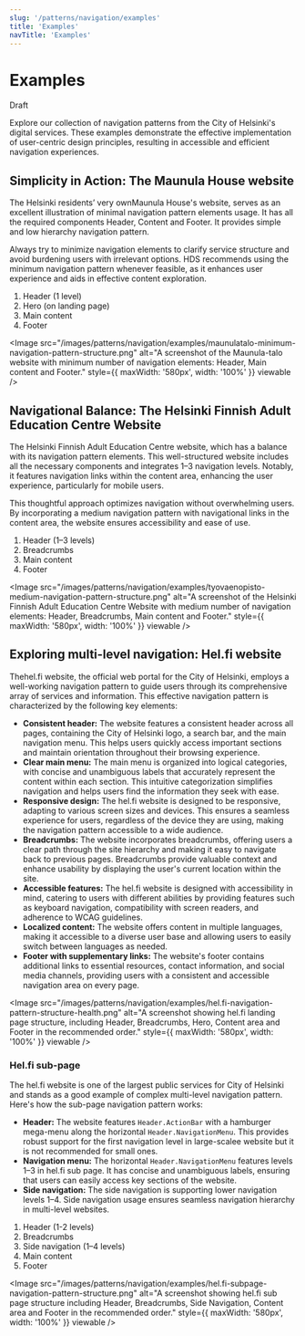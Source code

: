 ```yaml
---
slug: '/patterns/navigation/examples'
title: 'Examples'
navTitle: 'Examples'
---
```



# Examples

<StatusLabel variant="rounded" type="error">Draft</StatusLabel>

<LeadParagraph>
  Explore our collection of navigation patterns from the City of Helsinki's digital services. These examples demonstrate the effective implementation of user-centric design principles, resulting in accessible and efficient navigation experiences.
</LeadParagraph>

## Simplicity in Action: The Maunula House website

The Helsinki residents’ very own<ExternalLink href="https://maunulatalo.hel.fi/">Maunula House's website</ExternalLink>, serves as an excellent illustration of minimal navigation pattern elements usage. It has all the required components Header, Content and Footer. It provides simple and low hierarchy navigation pattern.

Always try to minimize navigation elements to clarify service structure and avoid burdening users with irrelevant options. HDS recommends using the minimum navigation pattern whenever feasible, as it enhances user experience and aids in effective content exploration.

1. Header (1 level)
2. Hero (on landing page)
3. Main content
4. Footer

<Image
  src="/images/patterns/navigation/examples/maunulatalo-minimum-navigation-pattern-structure.png"
  alt="A screenshot of the Maunula-talo website with minimum number of navigation elements: Header, Main content and Footer."
  style={{ maxWidth: '580px', width: '100%' }}
  viewable
/>

## Navigational Balance: The Helsinki Finnish Adult Education Centre Website

The <ExternalLink href="https://tyovaenopisto.hel.fi/">Helsinki Finnish Adult Education Centre website</ExternalLink>, which has a balance with its navigation pattern elements. This well-structured website includes all the necessary components and integrates 1–3 navigation levels. Notably, it features navigation links within the content area, enhancing the user experience, particularly for mobile users.

This thoughtful approach optimizes navigation without overwhelming users. By incorporating a medium navigation pattern with navigational links in the content area, the website ensures accessibility and ease of use.

1. Header (1–3 levels)
2. Breadcrumbs
3. Main content
4. Footer

<Image
  src="/images/patterns/navigation/examples/tyovaenopisto-medium-navigation-pattern-structure.png"
  alt="A screenshot of the Helsinki Finnish Adult Education Centre Website with medium number of navigation elements: Header, Breadcrumbs, Main content and Footer."
  style={{ maxWidth: '580px', width: '100%' }}
  viewable
/>

## Exploring multi-level navigation: Hel.fi website

The<ExternalLink href="https://hel.fi">hel.fi website</ExternalLink>, the official web portal for the City of Helsinki, employs a well-working navigation pattern to guide users through its comprehensive array of services and information. This effective navigation pattern is characterized by the following key elements:

<ul style="margin-bottom:0;">
    <li>
      <strong>Consistent header:</strong> The website features a consistent header across all pages, containing the City of Helsinki logo, a search bar, and the main navigation menu. This helps users quickly access important sections and maintain orientation throughout their browsing experience.
    </li>
    <li>
      <strong>Clear main menu:</strong> The main menu is organized into logical categories, with concise and unambiguous labels that accurately represent the content within each section. This intuitive categorization simplifies navigation and helps users find the information they seek with ease.
    </li>
    <li>
      <strong>Responsive design:</strong> The hel.fi website is designed to be responsive, adapting to various screen sizes and devices. This ensures a seamless experience for users, regardless of the device they are using, making the navigation pattern accessible to a wide audience.
    </li>
    <li>
      <strong>Breadcrumbs:</strong> The website incorporates breadcrumbs, offering users a clear path through the site hierarchy and making it easy to navigate back to previous pages. Breadcrumbs provide valuable context and enhance usability by displaying the user's current location within the site.
    </li>
    <li>
      <strong>Accessible features:</strong> The hel.fi website is designed with accessibility in mind, catering to users with different abilities by providing features such as keyboard navigation, compatibility with screen readers, and adherence to WCAG guidelines.
    </li>
    <li>
      <strong>Localized content:</strong> The website offers content in multiple languages, making it accessible to a diverse user base and allowing users to easily switch between languages as needed.
    </li>
    <li>
      <strong>Footer with supplementary links:</strong> The website's footer contains additional links to essential resources, contact information, and social media channels, providing users with a consistent and accessible navigation area on every page.
    </li>
</ul>

<Image
  src="/images/patterns/navigation/examples/hel.fi-navigation-pattern-structure-health.png"
  alt="A screenshot showing hel.fi landing page structure, including Header, Breadcrumbs, Hero, Content area and Footer in the recommended order."
  style={{ maxWidth: '580px', width: '100%' }}
  viewable
/>

### Hel.fi sub-page

The hel.fi website is one of the largest public services for City of Helsinki and stands as a good example of complex multi-level navigation pattern. Here's how the sub-page navigation pattern works:
- **Header:** The website features `Header.ActionBar` with a hamburger mega-menu along the horizontal `Header.NavigationMenu`. This provides robust support for the first navigation level in large-scalee website but it is not recommended for small ones.
- **Navigation menu:** The horizontal `Header.NavigationMenu` features levels 1–3 in hel.fi sub page. It has concise and unambiguous labels, ensuring that users can easily access key sections of the website.
- **Side navigation:** The side navigation is supporting lower navigation levels 1–4. Side navigation usage ensures seamless navigation hierarchy in multi-level websites.

1. Header (1-2 levels)
2. Breadcrumbs
3. Side navigation (1–4 levels)
4. Main content
5. Footer

<Image
  src="/images/patterns/navigation/examples/hel.fi-subpage-navigation-pattern-structure.png"
  alt="A screenshot showing hel.fi sub page structure including Header, Breadcrumbs, Side Navigation, Content area and Footer in the recommended order."
  style={{ maxWidth: '580px', width: '100%' }}
  viewable
/>